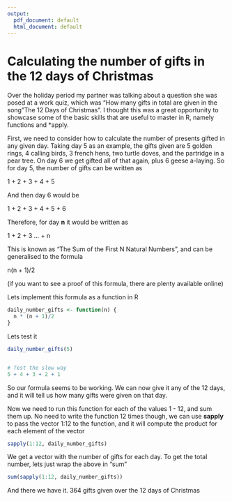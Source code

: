 ```yaml
---
output:
  pdf_document: default
  html_document: default
---
```

# Calculating the number of gifts in the 12 days of Christmas

Over the holiday period my partner was talking about a question she was posed at a work quiz, which was "How many gifts in total are given in the song "The 12 Days of Christmas". I thought this was a great opportunity to showcase some of the basic skills that are useful to master in R, namely functions and *apply.


First, we need to consider how to calculate the number of presents gifted in any given day. Taking day 5 as an example, the gifts given are 5 golden rings, 4 calling birds, 3 french hens, two turtle doves, and the partridge in a pear tree. On day 6 we get gifted all of that again, plus 6 geese a-laying. So for day 5, the number of gifts can be written as

1 + 2 + 3 + 4 + 5

And then day 6 would be 

1 + 2 + 3 + 4 + 5 + 6


Therefore, for day **n** it would be written as

1 + 2 + 3 ... + n

This is known as "The Sum of the First N Natural Numbers", and can be generalised to the formula

n(n + 1)/2

(if you want to see a proof of this formula, there are plenty available online)


Lets implement this formula as a function in R

```r
daily_number_gifts <- function(n) {
  n * (n + 1)/2
}
```

Lets test it

```r
daily_number_gifts(5)


# Test the slow way
5 + 4 + 3 + 2 + 1
```

So our formula seems to be working. We can now give it any of the 12 days, and it will tell us how many gifts were given on that day.

Now we need to run this function for each of the values 1 - 12, and sum them up. No need to write the function 12 times though, we can use **sapply** to pass the vector 1:12 to the function, and it will compute the product for each element of the vector

```r
sapply(1:12, daily_number_gifts)
```

We get a vector with the number of gifts for each day. To get the total number, lets just wrap the above in "sum"

```r
sum(sapply(1:12, daily_number_gifts))
```

And there we have it. 364 gifts given over the 12 days of Christmas
